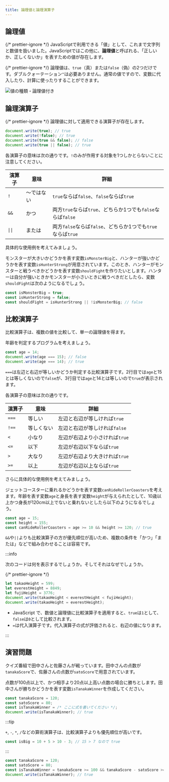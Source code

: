 ```yaml
---
title: 論理値と論理演算子
---
```


## <Term>論理値</Term>

{/* prettier-ignore */}
<Term>JavaScript</Term>で利用できる「<Term>値</Term>」として、これまで<Term>文字列</Term>と<Term>数値</Term>を扱いました。JavaScriptではこの他に、<Term>**論理値**</Term>と呼ばれる、「正しいか、正しくないか」を表すための<Term>値</Term>が存在します。

{/* prettier-ignore */}
<Term>論理値</Term>は、`true`（真）または`false`（偽）の2つだけです。ダブルクォーテーション`"`は必要ありません。通常の<Term>値</Term>ですので、<Term>変数</Term>に<Term>代入</Term>したり、計算に使ったりすることができます。

![値の種類・論理値付き](./value-types-with-boolean.drawio.svg)

## 論理<Term>演算子</Term>

{/* prettier-ignore */}
<Term>論理値</Term>に対して適用できる<Term>演算子</Term>が存在します。

```javascript
document.write(true); // true
document.write(!false); // true
document.write(true && false); // false
document.write(true || false); // true
```

各<Term>演算子</Term>の意味は次の通りです。`!`のみが作用する対象を1つしかとらないことに注意してください。

| 演算子 | 意味       | 詳細                                                        |
| ------ | ---------- | ----------------------------------------------------------- |
| `!`    | ～ではない | `true`ならば`false`、`false`ならば`true`                    |
| `&&`   | かつ       | 両方`true`ならば`true`、どちらか1つでも`false`ならば`false` |
| `\|\|` | または     | 両方`false`ならば`false`、どちらか1つでも`true`ならば`true` |

具体的な使用例を考えてみましょう。

モンスターが大きいかどうかを表す<Term>変数</Term>`isMonsterBig`と、ハンターが強いかどうかを表す<Term>変数</Term>`isHunterStrong`が用意されています。このとき、ハンターがモンスターと戦うべきかどうかを表す<Term>変数</Term>`shouldFight`を作りたいとします。ハンターは自分が強いときかモンスターが小さいときに戦うべきだとしたら、<Term>変数</Term>`shouldFight`は次のようになるでしょう。

```javascript
const isMonsterBig = true;
const isHunterStrong = false;
const shouldFight = isHunterStrong || !isMonsterBig; // false
```

## 比較<Term>演算子</Term>

比較<Term>演算子</Term>は、複数の<Term>値</Term>を比較して、単一の<Term>論理値</Term>を得ます。

年齢を判定するプログラムを考えましょう。

```javascript showLineNumbers
const age = 14;
document.write(age === 15); // false
document.write(age === 14); // true
```

`===`は左辺と右辺が等しいかどうか判定する比較<Term>演算子</Term>です。2行目では`age`と15とは等しくないので`false`が、3行目では`age`と14とは等しいので`true`が表示されます。

各<Term>演算子</Term>の意味は次の通りです。

| 演算子 | 意味       | 詳細                           |
| ------ | ---------- | ------------------------------ |
| `===`  | 等しい     | 左辺と右辺が等しければ`true`   |
| `!==`  | 等しくない | 左辺と右辺が等しければ`false`  |
| `<`    | 小なり     | 左辺が右辺より小さければ`true` |
| `<=`   | 以下       | 左辺が右辺以下ならば`true`     |
| `>`    | 大なり     | 左辺が右辺より大きければ`true` |
| `>=`   | 以上       | 左辺が右辺以上ならば`true`     |

さらに具体的な使用例を考えてみましょう。

ジェットコースターに乗れるかどうかを表す変数`canRideRollerCoasters`を考えます。年齢を表す変数`age`と身長を表す変数`height`が与えられたとして、10歳以上かつ身長が120cm以上でないと乗れないとしたら以下のようになるでしょう。

```javascript
const age = 15;
const height = 155;
const canRideRollerCoasters = age >= 10 && height >= 120; // true
```

`&&`や`||`よりも比較<Term>演算子</Term>の方が<Term type="javascriptOperatorPriority">優先順位</Term>が高いため、複数の条件を「かつ」「または」などで組み合わせることは容易です。

:::info

次のコードは何を表示するでしょうか。そしてそれはなぜでしょうか。

{/* prettier-ignore */}
```javascript
let takaoHeight = 599;
let everestHeight = 8849;
let fujiHeight = 3776;
document.write(takaoHeight < everestHeight < fujiHeight);
document.write(takaoHeight = everestHeight);
```

<ViewSource url={import.meta.url} path="_samples/weird-comparison" />

- JavaScript で、数値と論理値に比較<Term>演算子</Term>を適用すると、`true`は`1`として、`false`は`0`として比較されます。
- `=`は代入演算子です。代入<Term>演算子</Term>の<Term>式</Term>が<Term>評価</Term>されると、右辺の<Term>値</Term>になります。

:::

## 演習問題

クイズ番組で田中さんと佐藤さんが戦っています。田中さんの点数が`tanakaScore`で、佐藤さんの点数が`satoScore`で用意されています。

点数が100点以上で、かつ相手より20点以上高い点数の場合に勝ちとします。田中さんが勝ちかどうかを表す変数`isTanakaWinner`を作成してください。

```javascript
const tanakaScore = 120;
const satoScore = 80;
const isTanakaWinner = /* ここに式を書いてください */;
document.write(isTanakaWinner); // true
```

:::tip

`+`, `-`, `*`, `/`などの算術演算子は、比較演算子よりも<Term type="javascriptOperatorPriority">優先順位</Term>が高いです。

```javascript
const isBig = 10 + 5 > 10 - 3; // 15 > 7 なので true
```

:::

<Answer title="クイズ番組">

```javascript
const tanakaScore = 120;
const satoScore = 80;
const isTanakaWinner = tanakaScore >= 100 && tanakaScore - satoScore >= 20;
document.write(isTanakaWinner); // true
```

<ViewSource url={import.meta.url} path="_samples/quiz-show" />

</Answer>

